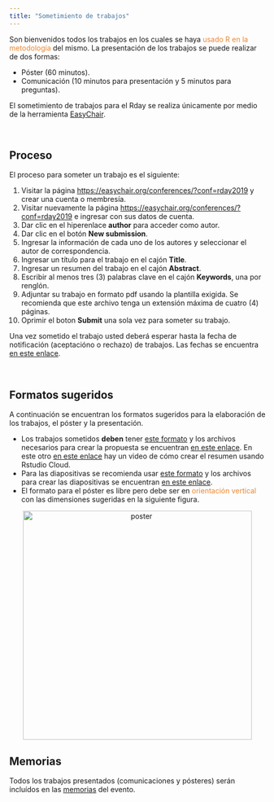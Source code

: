 ```yaml
---
title: "Sometimiento de trabajos"
---
```

Son bienvenidos todos los trabajos en los cuales se haya <font color="#ED852E">usado R en la metodología</font> del mismo. La presentación de los trabajos se puede realizar de dos formas:

- Póster (60 minutos).
- Comunicación (10 minutos para presentación y 5 minutos para preguntas).

El sometimiento de trabajos para el Rday se realiza únicamente por medio de la herramienta [EasyChair](https://easychair.org/).

<br/>

## Proceso

El proceso para someter un trabajo es el siguiente:

1. Visitar la página [https://easychair.org/conferences/?conf=rday2019](https://easychair.org/conferences/?conf=rday2019) y crear una cuenta o membresía.
1. Visitar nuevamente la página [https://easychair.org/conferences/?conf=rday2019](https://easychair.org/conferences/?conf=rday2019) e ingresar con sus datos de cuenta.
1. Dar clic en el hiperenlace __author__ para acceder como autor.
1. Dar clic en el botón __New submission__.
1. Ingresar la información de cada uno de los autores y seleccionar el autor de correspondencia.
1. Ingresar un título para el trabajo en el cajón __Title__.
1. Ingresar un resumen del trabajo en el cajón __Abstract__.
1. Escribir al menos tres (3) palabras clave en el cajón __Keywords__, una por renglón.
1. Adjuntar su trabajo en formato pdf usando la plantilla exigida. Se recomienda que este archivo tenga un extensión máxima de cuatro (4) páginas.
1. Oprimir el boton __Submit__ una sola vez para someter su trabajo.

Una vez sometido el trabajo usted deberá esperar hasta la fecha de notificación (aceptacióno o rechazo) de trabajos. Las fechas se encuentra [en este enlace](https://rdaymedellin.github.io/fechas.html).

<br/>

## Formatos sugeridos
A continuación se encuentran los formatos sugeridos para la elaboración de los trabajos, el póster y la presentación.

- Los trabajos sometidos **deben** tener [este formato](https://rdaymedellin.github.io/documentos/Plantilla_trabajos_Rday_2019/Plantilla_trabajos_Rday.pdf) y los archivos necesarios para crear la propuesta se encuentran [en este enlace](https://rdaymedellin.github.io/documentos/Plantilla_trabajos_Rday_2019.zip). En este otro [en este enlace](https://youtu.be/Q5onax2i6VM) hay un video de cómo crear el resumen usando Rstudio Cloud.
- Para las diapositivas se recomienda usar [este formato](https://rdaymedellin.github.io/documentos/Plantilla_presentacion_Rday_2019/Plantilla_presentacion_Rday_2019.pdf) y los archivos para crear las diapositivas se encuentran [en este enlace](https://rdaymedellin.github.io/documentos/Plantilla_presentacion_Rday_2019.zip).
- El formato para el póster es libre pero debe ser en <font color="#ED852E">orientación vertical</font> con las dimensiones sugeridas en la siguiente figura.

<center>
<img src="imagenes/tamano_poster.png" alt="poster" width="450" height="450">
</center>

## Memorias
Todos los trabajos presentados (comunicaciones y pósteres) serán incluídos en las [memorias](https://rdaymedellin.github.io/documentos/Memorias/Memorias_Rday_Medellin.pdf) del evento.

